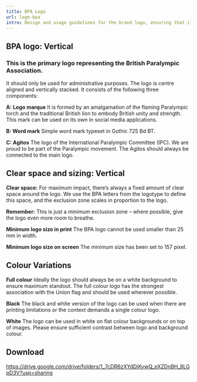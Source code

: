 ```yaml
---
title: BPA Logo
url: logo-bpa
intro: Design and usage guidelines for the brand logo, ensuring that it's always represented correctly, regardless of where it appears.
---
```



## BPA logo: Vertical

### This is the primary logo representing the British Paralympic Association. 
It should only be used for administrative purposes. The logo is centre aligned and vertically stacked. It consists of the following three components:
 
**A: Logo marque**
It is formed by an amalgamation of the flaming Paralympic torch and the traditional British lion to embody British unity and strength. This mark can be used on its own in social media applications.

**B: Word mark**
Simple word mark typeset in Gothic 725 Bd BT.

**C: Agitos**
The logo of the International Paralympic Committee (IPC). We are proud to be part of the Paralympic movement. The Agitos should always be connected to the main logo.

<div class="frame">
    <Imag src={img2} alt="Vertical logo sections." format="svg" />
</div>



##  Clear space and sizing: Vertical

**Clear space:**
For maximum impact, there’s always a fixed amount of clear space around the logo. We use the BPA letters from the logotype to define this space, and the exclusion zone scales in proportion to the logo.

**Remember:**
This is just a minimum exclusion zone – where possible, give the logo even more room to breathe.

**Minimum logo size in print**
The BPA logo cannot be used smaller than 25 mm in width.

**Minimum logo size on screen**
The minimum size has been set to 157 pixel.

<div class="frame">
    <Imag src={img3} alt="Vertical clear space guide." format="svg" />
</div>


## Colour Variations

**Full colour**
Ideally the logo should always be on a white background to ensure maximum standout. The full colour logo has the strongest association with the Union flag and should be used wherever possible.

**Black**
The black and white version of the logo can be used when there are printing limitations or the context demands a single colour logo.

**White**
The logo can be used in white on flat colour backgrounds or on top of images. Please ensure sufficient contrast between logo and background colour.

<div class="frame">
    <Imag src={img4} alt="BPA logo colour variations." format="svg" />
</div>




## Download

https://drive.google.com/drive/folders/1_7cDR6zXYdDjKywQ_eXZDnBH_8LGpD3V?usp=sharing